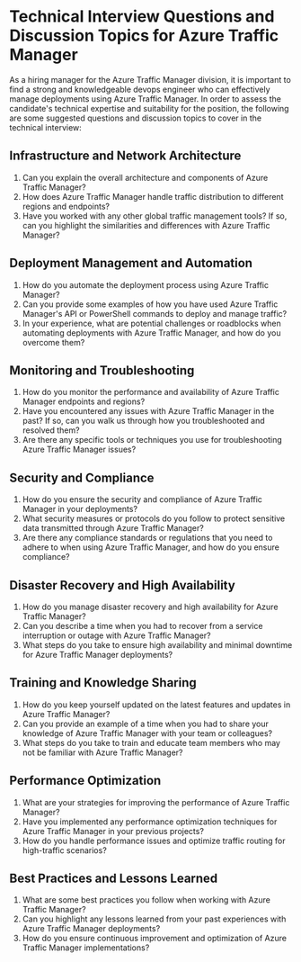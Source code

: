 

# Technical Interview Questions and Discussion Topics for Azure Traffic Manager

As a hiring manager for the Azure Traffic Manager division, it is important to find a strong and knowledgeable devops engineer who can effectively manage deployments using Azure Traffic Manager. In order to assess the candidate's technical expertise and suitability for the position, the following are some suggested questions and discussion topics to cover in the technical interview:

## Infrastructure and Network Architecture

1. Can you explain the overall architecture and components of Azure Traffic Manager?
2. How does Azure Traffic Manager handle traffic distribution to different regions and endpoints?
3. Have you worked with any other global traffic management tools? If so, can you highlight the similarities and differences with Azure Traffic Manager?

## Deployment Management and Automation

1. How do you automate the deployment process using Azure Traffic Manager?
2. Can you provide some examples of how you have used Azure Traffic Manager's API or PowerShell commands to deploy and manage traffic?
3. In your experience, what are potential challenges or roadblocks when automating deployments with Azure Traffic Manager, and how do you overcome them?

## Monitoring and Troubleshooting

1. How do you monitor the performance and availability of Azure Traffic Manager endpoints and regions?
2. Have you encountered any issues with Azure Traffic Manager in the past? If so, can you walk us through how you troubleshooted and resolved them?
3. Are there any specific tools or techniques you use for troubleshooting Azure Traffic Manager issues?

## Security and Compliance

1. How do you ensure the security and compliance of Azure Traffic Manager in your deployments?
2. What security measures or protocols do you follow to protect sensitive data transmitted through Azure Traffic Manager?
3. Are there any compliance standards or regulations that you need to adhere to when using Azure Traffic Manager, and how do you ensure compliance?

## Disaster Recovery and High Availability

1. How do you manage disaster recovery and high availability for Azure Traffic Manager?
2. Can you describe a time when you had to recover from a service interruption or outage with Azure Traffic Manager?
3. What steps do you take to ensure high availability and minimal downtime for Azure Traffic Manager deployments?

## Training and Knowledge Sharing

1. How do you keep yourself updated on the latest features and updates in Azure Traffic Manager?
2. Can you provide an example of a time when you had to share your knowledge of Azure Traffic Manager with your team or colleagues?
3. What steps do you take to train and educate team members who may not be familiar with Azure Traffic Manager?

## Performance Optimization

1. What are your strategies for improving the performance of Azure Traffic Manager?
2. Have you implemented any performance optimization techniques for Azure Traffic Manager in your previous projects?
3. How do you handle performance issues and optimize traffic routing for high-traffic scenarios?

## Best Practices and Lessons Learned

1. What are some best practices you follow when working with Azure Traffic Manager?
2. Can you highlight any lessons learned from your past experiences with Azure Traffic Manager deployments?
3. How do you ensure continuous improvement and optimization of Azure Traffic Manager implementations? 